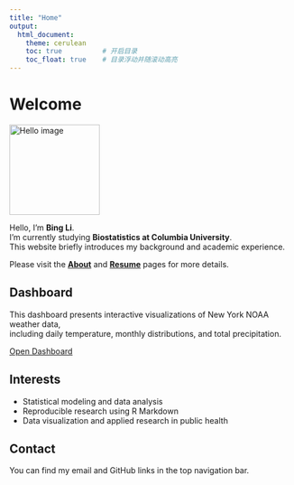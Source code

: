 ```yaml
---
title: "Home"
output:
  html_document:
    theme: cerulean
    toc: true          # 开启目录
    toc_float: true    # 目录浮动并随滚动高亮
---
```


# Welcome

<img src="images/hello.jpg" alt="Hello image"
     style="width:160px; display:block; margin-left:0; margin-right:auto;">

Hello, I’m **Bing Li**.  
I’m currently studying **Biostatistics at Columbia University**.  
This website briefly introduces my background and academic experience.

     
Please visit the **[About](about.html)** and **[Resume](resume.html)** pages for more details.

## Dashboard

This dashboard presents interactive visualizations of New York NOAA weather data,  
including daily temperature, monthly distributions, and total precipitation.

<a class="btn btn-primary" href="Dashboard.html" role="button">Open Dashboard</a>

## Interests
- Statistical modeling and data analysis  
- Reproducible research using R Markdown  
- Data visualization and applied research in public health  

## Contact
You can find my email and GitHub links in the top navigation bar.